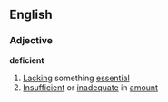 ==English==
===Adjective===
'''deficient'''
#[[Lacking]] something [[essential]]
#[[Insufficient]] or [[inadequate]] in [[amount]]